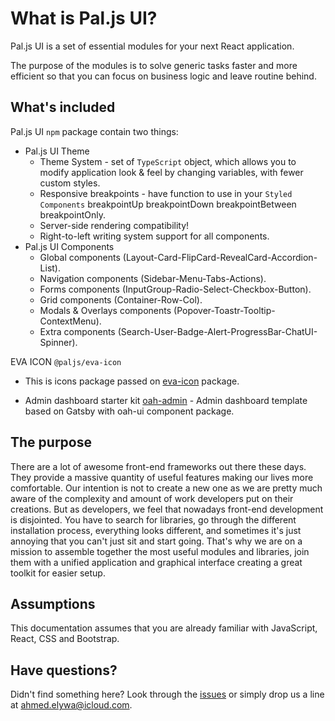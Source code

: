 
<SEO title="Getting Started" />

<MdxCard>

# What is Pal.js UI?

Pal.js UI is a set of essential modules for your next React application.

The purpose of the modules is to solve generic tasks faster and more efficient so that you can focus on business logic and leave routine behind.

## What's included

Pal.js UI `npm` package contain two things:

- Pal.js UI Theme
  - Theme System - set of `TypeScript` object, which allows you to modify application look & feel by changing variables, with fewer custom styles.
  - Responsive breakpoints - have function to use in your `Styled Components` breakpointUp breakpointDown breakpointBetween breakpointOnly.
  - Server-side rendering compatibility!
  - Right-to-left writing system support for all components.
- Pal.js UI Components
  - Global components (Layout-Card-FlipCard-RevealCard-Accordion-List).
  - Navigation components (Sidebar-Menu-Tabs-Actions).
  - Forms components (InputGroup-Radio-Select-Checkbox-Button).
  - Grid components (Container-Row-Col).
  - Modals & Overlays components (Popover-Toastr-Tooltip-ContextMenu).
  - Extra components (Search-User-Badge-Alert-ProgressBar-ChatUI-Spinner).

 EVA ICON `@paljs/eva-icon`

- This is icons package passed on [eva-icon](https://akveo.github.io/eva-icons/) package.

- Admin dashboard starter kit [oah-admin](https://github.com/AhmedElywa/oah-admin) - Admin dashboard template based on Gatsby with oah-ui component package.

## The purpose

There are a lot of awesome front-end frameworks out there these days.
They provide a massive quantity of useful features making our lives more comfortable.
Our intention is not to create a new one as we are pretty much aware of the complexity and amount of work developers put on their creations.
But as developers, we feel that nowadays front-end development is disjointed.
You have to search for libraries, go through the different installation process, everything looks different, and sometimes it's just annoying that you can't just sit and start going.
That's why we are on a mission to assemble together the most useful modules and libraries, join them with a unified application and graphical interface creating a great toolkit for easier setup.

## Assumptions

This documentation assumes that you are already familiar with JavaScript, React, CSS and Bootstrap.

## Have questions?

Didn't find something here? Look through the [issues](https://github.com/paljs/ui/issues) or simply drop us a line at <ahmed.elywa@icloud.com>.

</MdxCard>